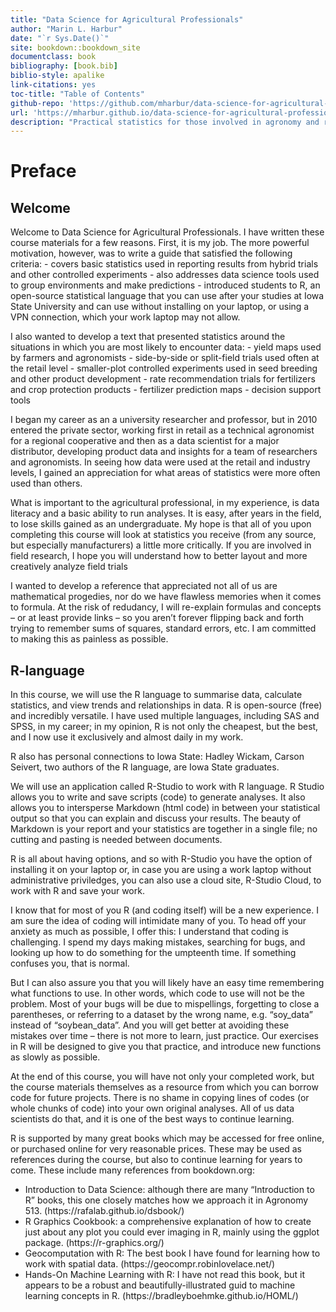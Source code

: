 ```yaml
--- 
title: "Data Science for Agricultural Professionals"
author: "Marin L. Harbur"
date: "`r Sys.Date()`"
site: bookdown::bookdown_site
documentclass: book
bibliography: [book.bib]
biblio-style: apalike
link-citations: yes
toc-title: "Table of Contents"
github-repo: 'https://github.com/mharbur/data-science-for-agricultural-professionals'
url: 'https://mharbur.github.io/data-science-for-agricultural-professionals/'
description: "Practical statistics for those involved in agronomy and related agricultural sciences."
---
```


# Preface{-}
## Welcome{-}
Welcome to Data Science for Agricultural Professionals.  I have written these course materials for a few reasons.  First, it is my job.  The more powerful motivation, however, was to write a guide that satisfied the following criteria:
- covers basic statistics used in reporting results from hybrid trials and other controlled experiments
- also addresses data science tools used to group environments and make predictions
- introduced students to R, an open-source statistical language that you can use after your studies at Iowa State University and can use without installing on your laptop, or using a VPN connection, which your work laptop may not allow.

I also wanted to develop a text that presented statistics around the situations in which you are most likely to encounter data: 
- yield maps used by farmers and agronomists
- side-by-side or split-field trials used often at the retail level
- smaller-plot controlled experiments used in seed breeding and other product development
- rate recommendation trials for fertilizers and crop protection products
- fertilizer prediction maps
- decision support tools

I began my career as an a university researcher and professor, but in 2010 entered the private sector, working first in retail as a technical agronomist for a regional cooperative and then as a data scientist for a major distributor, developing product data and insights for a team of researchers and agronomists.  In seeing how data were used at the retail and industry levels, I gained an appreciation for what areas of statistics were more often used than others.

What is important to the agricultural professional, in my experience, is data literacy and a basic ability to run analyses.  It is easy, after years in the field, to lose skills gained as an undergraduate.  My hope is that all of you upon completing this course will look at statistics you receive (from any source, but especially manufacturers) a little more critically. If you are involved in field research, I hope you will understand how to better layout and more creatively analyze field trials 

I wanted to develop a reference that appreciated not all of us are mathematical progedies, nor do we have flawless memories when it comes to formula.  At the risk of redudancy, I will re-explain formulas and concepts -- or at least provide links -- so you aren't forever flipping back and forth trying to remember sums of squares, standard  errors, etc.  I am committed to making this as painless as possible.

## R-language{-}
In this course, we will use the R language to summarise data, calculate statistics, and view trends and relationships in data.  R is open-source (free) and incredibly versatile.  I have used multiple languages, including SAS and SPSS, in my career; in my opinion, R is not only the cheapest, but the best, and I now use it exclusively and almost daily in my work.  

R also has personal connections to Iowa State: Hadley Wickam, Carson Seivert, two authors of the R language, are Iowa State graduates.

We will use an application called R-Studio to work with R language.  R Studio allows you to write and save scripts (code) to generate analyses.  It also allows you to intersperse Markdown (html code) in between your statistical output so that you can explain and discuss your results.  The beauty of Markdown is your report and your  statistics are together in a single file; no cutting and pasting is needed between documents.

R is all about having options, and so with R-Studio you have the option of installing it on your laptop or, in case you are using a work laptop without administrative priviledges, you can also use a cloud site, R-Studio Cloud, to work with R and save your work.

I know that for most of you R (and coding itself) will be a new experience.  I am sure the idea of coding will intimidate many of you.  To head off your anxiety as much as possible, I offer this: I understand that coding is challenging.  I spend my days making mistakes, searching for bugs, and looking up how to do something for the umpteenth time.  If something confuses you, that is normal.

But I can also assure you that you will likely have an easy time remembering what functions to use.  In other words, which code to use will not be the problem.  Most of your bugs will be due to mispellings, forgetting to close a parentheses, or referring to a dataset by the wrong name, e.g. "soy_data" instead of "soybean_data".  And you will get better at avoiding these mistakes over time -- there is not more to learn, just practice.  Our exercises in R will be designed to give you that practice, and introduce new functions as slowly as possible.

At the end of this course, you will have not only your completed work, but the course materials themselves as a resource from which you can borrow code for future projects.  There is no shame in copying lines of codes (or whole chunks of code) into your own original analyses.  All of us data scientists do that, and it is one of the best ways to continue learning. 

R is supported by many great books which may be accessed for free online, or purchased online for very reasonable prices. These may be used as references during the course, but also to continue learning for years to come. These include many references from bookdown.org:

* Introduction to Data Science: although there are many "Introduction to R" books, this one closely matches how we approach it in Agronomy 513. (https://rafalab.github.io/dsbook/)
* R Graphics Cookbook: a comprehensive explanation of how to create just about any plot you could ever imaging in R, mainly  using the ggplot package. (https://r-graphics.org/)
* Geocomputation with R: The best book I have found for learning how to work with spatial data.  (https://geocompr.robinlovelace.net/)
* Hands-On Machine Learning with R: I have not read this book, but it appears to be a robust and beautifully-illustrated guid to machine learning concepts in R.  (https://bradleyboehmke.github.io/HOML/)

